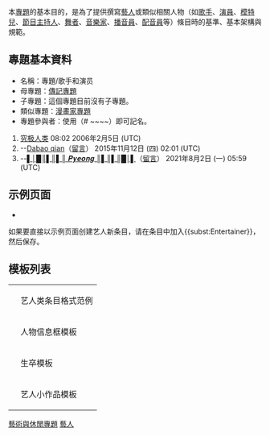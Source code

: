 {{semi-active}}
本[[Wikipedia:专题|專題]]的基本目的，是為了提供撰寫[[藝人|藝人]]或類似相關人物（如[[歌手|歌手]]、[[演員|演員]]、[[模特兒|模特兒]]、[[節目主持人|節目主持人]]、[[舞者|舞者]]、[[音樂家|音樂家]]、[[播音員|播音員]]、[[配音員|配音員]]等）條目時的基準、基本架構與規範。

== 專題基本資料 ==
* 名稱：專題/歌手和演员
* 母專題：[[WikiProject:传记|傳記專題]]
* 子專題：這個專題目前沒有子專題。
* 類似專題：[[WikiProject:漫画家|漫畫家專題]]
* 專題參與者：使用（<nowiki># ~~~~</nowiki>）即可記名。
# [[User:究极人类|究极人类]] 08:02 2006年2月5日 (UTC)
# --[[User:Dabao_qian|Dabao qian]]（[[User_talk:Dabao_qian|留言]]） 2015年11月12日 (四) 02:01 (UTC)
# --[[User:愛子棋枰|▌│█║▌║▌║  𝑷𝒚𝒆𝒐𝒏𝒈  ║▌║▌║█│▌]]（[[User_talk:愛子棋枰|留言]]） 2021年8月2日 (一) 05:59 (UTC)

== 示例页面 ==
* {{tl|Entertainer}}

如果要直接以示例页面创建艺人新条目，请在条目中加入<nowiki>{{subst:Entertainer}}</nowiki>，然后保存。

== 模板列表 ==
{| class="wikitable"
|-
| {{T1|Entertainer}} || 艺人类条目格式范例
|-
| {{T1|藝人}} || 人物信息框模板
|-
| {{T1|bd}} || 生卒模板
|-
| {{T1|Entertainer-stub}} || 艺人小作品模板
|}

[[Category:藝術與休閒專題|]]
[[Category:藝人|]]
